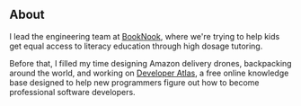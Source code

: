 ## About

I lead the engineering team at [BookNook](https://booknooklearning.com), where we're trying to help kids get equal access to literacy education through high dosage tutoring.

Before that, I filled my time designing Amazon delivery drones, backpacking around the world, and working on [Developer Atlas](https://DeveloperAtlas.com), a free online knowledge base designed to help new programmers figure out how to become professional software developers.
